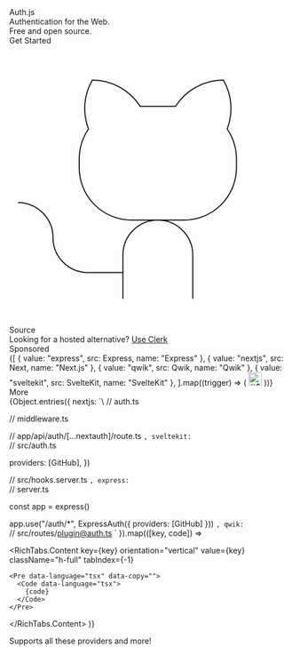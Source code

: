 

<div className="relative overflow-hidden w-full h-full flex flex-col">
  <section className="flex justify-center w-full px-8 xl:px-0 flex-col lg:flex-row self-center items-center lg:items-start gap-6 max-w-7xl pt-12 pb-24 sm:py-32 lg:py-56">
    <div className="flex-col flex justify-start gap-10 lg:py-8 mx-8">
      <div className="flex flex-col gap-8 justify-center py-2 items-center w-full">
        <span className="text-6xl font-black lg:text-8xl">Auth.js</span>
        <div className="flex flex-col gap-4 justify-center text-2xl font-bold text-center lg:text-3xl">
          <div>Authentication for the Web.</div>
          <div className="underline-highlight">Free and open source.</div>
        </div>
      </div>
      <div className="text-lg justify-center items-center flex gap-4">
        <Link
          href="/getting-started"
          className="p-3 w-1/2 text-center bg-violet-600 dark:bg-violet-800 text-white hover:dark:bg-violet-900 transition hover:bg-violet-700 duration-300"
        >
          Get Started
        </Link>
        <Link
          href="https://github.com/nextauthjs/next-auth"
          target="_blank"
          className="p-3 w-1/2 justify-center flex gap-2 items-center dark:bg-gray-300 bg-violet-200 text-black transition duration-300 hover:dark:bg-gray-400 hover:bg-violet-300"
        >
          <svg className="size-5" viewBox="0 0 256 256">
            <rect width="256" height="256" fill="none" />
            <path
              d="M119.83,56A52,52,0,0,0,76,32a51.92,51.92,0,0,0-3.49,44.7A49.28,49.28,0,0,0,64,104v8a48,48,0,0,0,48,48h48a48,48,0,0,0,48-48v-8a49.28,49.28,0,0,0-8.51-27.3A51.92,51.92,0,0,0,196,32a52,52,0,0,0-43.83,24Z"
              fill="none"
              stroke="currentColor"
              strokeLinecap="round"
              strokeLinejoin="round"
              strokeWidth="16"
            />
            <path
              d="M104,232V192a32,32,0,0,1,32-32h0a32,32,0,0,1,32,32v40"
              fill="none"
              stroke="currentColor"
              strokeLinecap="round"
              strokeLinejoin="round"
              strokeWidth="16"
            />
            <path
              d="M104,208H72a32,32,0,0,1-32-32A32,32,0,0,0,8,144"
              fill="none"
              stroke="currentColor"
              strokeLinecap="round"
              strokeLinejoin="round"
              strokeWidth="16"
            />
          </svg>
          Source
        </Link>
      </div>
      <div className="text-lg flex-col flex gap-2 items-center">
        <div className="flex flex-col md:flex-row w-full items-center md:justify-between text-sm dark:bg-neutral-900/50 text-neutral-600 dark:text-neutral-500 bg-neutral-50/60 backdrop-blur p-3 border border-neutral-300 dark:border-neutral-800 rounded-md">
          <span>Looking for a hosted alternative?</span>
          <a
            href="https://go.clerk.com/ew92wBC"
            target="_blank"
            className="flex gap-1 items-center text-violet-600"
          >
            Use Clerk
            <CaretRight className="size-4" />
          </a>
        </div>
        <span className="text-xs text-neutral-400">Sponsored</span>
      </div>
    </div>
    <RichTabs
      orientation="horizontal"
      tabKey="hero"
      defaultValue="nextjs"
      className="w-full flex flex-col !py-8 md:!py-16 !m-0 max-w-xl xl:max-w-2xl lg:self-start"
    >
      <RichTabs.List className="justify-between p-2 rounded-t-lg bg-white/40 backdrop-blur dark:bg-neutral-950/25">
        <div className="flex gap-2">
          {[
            { value: "express", src: Express,  name: "Express" },
            { value: "nextjs", src: Next, name: "Next.js" },
            { value: "qwik", src: Qwik,  name: "Qwik" },
            { value: "sveltekit", src: SvelteKit,  name: "SvelteKit" },
          ].map((trigger) => (
            <RichTabs.Trigger
              key={trigger.value}
              title={trigger.name}
              value={trigger.value}
              orientation="vertical"
              className=" !border-0 aria-selected:!bg-violet-600 aria-selected:dark:!bg-violet-900 aria-selected:!text-white dark:bg-neutral-800 bg-white !h-auto !w-auto !flex-row !gap-2 !justify-start p-2 px-3 rounded-md outline-none transition-all duration-300 hover:bg-violet-200 hover:dark:bg-violet-900/20 !font-normal"
            >
              <img
                width="24"
                src={trigger.src}
                alt={`${trigger.name} Logo`}
                className="dark:invert"
              />
            </RichTabs.Trigger>
          ))}
          <Link
            href="/getting-started/integrations"
            className="!border-0 aria-selected:!bg-violet-600 aria-selected:dark:!bg-violet-900 dark:bg-neutral-900 bg-white !h-auto !w-auto !flex-row !gap-2 !justify-start p-2 px-3 rounded-md outline-none transition-all duration-300 flex items-center hover:bg-violet-200 hover:dark:bg-violet-900/20"
          >
            <span className="hidden text-sm md:block">More</span>
            <CaretRight className="size-4" />
          </Link>
        </div>
        <div className="inline-flex gap-2 items-center self-end pr-4 h-12">
          <div className="bg-green-300 rounded-full size-4"></div>
          <div className="bg-amber-300 rounded-full size-4"></div>
          <div className="bg-red-300 rounded-full size-4"></div>
        </div>
      </RichTabs.List>
      <div className="p-2 pt-0 w-full rounded-b-lg shadow-md bg-white/40 backdrop-blur dark:bg-neutral-950/25 [&_div]:border-0 [&_div]:shadow-none [&>div.h-full>div>div>pre]:dark:!bg-neutral-950/60 [&>div.h-full>div>div>pre]:!bg-white/60">
      {Object.entries({
        nextjs: `\
// auth.ts

// middleware.ts

// app/api/auth/[...nextauth]/route.ts
`,
          sveltekit: `\
// src/auth.ts

  providers: [GitHub],
})

// src/hooks.server.ts
`,
          express: `\
// server.ts

const app = express()

app.use("/auth/\*", ExpressAuth({ providers: [GitHub] }))
`,
          qwik: `\
// src/routes/plugin@auth.ts
`
}).map(([key, code]) =>

  <RichTabs.Content
    key={key}
    orientation="vertical"
    value={key}
    className="h-full"
    tabIndex={-1}
  >
    <Pre data-language="tsx" data-copy="">
      <Code data-language="tsx">
        {code}
      </Code>
    </Pre>
  </RichTabs.Content>
)}
</div>
</RichTabs>

  </section>
  <Guides />
  <section
    className="flex relative h-[40rem] flex-col justify-between items-center pt-24 pb-12
    bg-neutral-200 dark:bg-neutral-900 overflow-hidden"
  >
    <div
      className="z-10 flex gap-4 justify-start items-center text-2xl md:text-3xl font-bold
      text-center text-white lg:text-4xl h-full"
    >
      <div className="leading-normal text-slate-800 px-12 dark:text-slate-200 pb-12 dark:drop-shadow-none">
        Supports all these providers and more!
      </div>
    </div>
    <LogosMarquee />
  </section>
  <Footer className="bg-white dark:bg-neutral-950 py-8 !m-0" />
  <Blur />
  <div className="overflow-hidden bg-animation -z-10">
    <div id="stars"></div>
    <div id="stars2"></div>
    <div id="stars3"></div>
    <div id="stars4"></div>
  </div>
</div>
